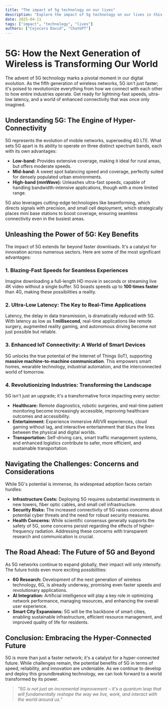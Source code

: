 ```yaml
---
title: "The impact of 5g technology on our lives"
description: "Explore the impact of 5g technology on our lives in this detailed guide, offering insights, strategies, and practical tips to enhance your understanding and application of the topic."
date: 2025-04-11
tags: ["impact", "technology", "lives"]
authors: ["Cojocaru David", "ChatGPT"]
---
```


# 5G: How the Next Generation of Wireless is Transforming Our World

The advent of 5G technology marks a pivotal moment in our digital evolution. As the fifth generation of wireless networks, 5G isn't just faster; it's poised to revolutionize everything from how we connect with each other to how entire industries operate. Get ready for lightning-fast speeds, ultra-low latency, and a world of enhanced connectivity that was once only imagined.

## Understanding 5G: The Engine of Hyper-Connectivity

5G represents the evolution of mobile networks, superseding 4G LTE. What sets 5G apart is its ability to operate on three distinct spectrum bands, each with its own advantages:

- **Low-band:** Provides extensive coverage, making it ideal for rural areas, but offers moderate speeds.
- **Mid-band:** A sweet spot balancing speed and coverage, perfectly suited for densely populated urban environments.
- **High-band (mmWave):** Unleashes ultra-fast speeds, capable of handling bandwidth-intensive applications, though with a more limited range.

5G also leverages cutting-edge technologies like beamforming, which directs signals with precision, and small cell deployment, which strategically places mini base stations to boost coverage, ensuring seamless connectivity even in the busiest areas.

## Unleashing the Power of 5G: Key Benefits

The impact of 5G extends far beyond faster downloads. It's a catalyst for innovation across numerous sectors. Here are some of the most significant advantages:

### 1. Blazing-Fast Speeds for Seamless Experiences

Imagine downloading a full-length HD movie in seconds or streaming live 4K video without a single buffer. 5G boasts speeds up to **100 times faster** than 4G, making these possibilities a reality.

### 2. Ultra-Low Latency: The Key to Real-Time Applications

Latency, the delay in data transmission, is dramatically reduced with 5G. With latency as low as **1 millisecond**, real-time applications like remote surgery, augmented reality gaming, and autonomous driving become not just possible but reliable.

### 3. Enhanced IoT Connectivity: A World of Smart Devices

5G unlocks the true potential of the Internet of Things (IoT), supporting **massive machine-to-machine communication**. This empowers smart homes, wearable technology, industrial automation, and the interconnected world of tomorrow.

### 4. Revolutionizing Industries: Transforming the Landscape

5G isn't just an upgrade; it's a transformative force impacting every sector:

- **Healthcare:** Remote diagnostics, robotic surgeries, and real-time patient monitoring become increasingly accessible, improving healthcare outcomes and accessibility.
- **Entertainment:** Experience immersive AR/VR experiences, cloud gaming without lag, and interactive entertainment that blurs the lines between the physical and digital worlds.
- **Transportation:** Self-driving cars, smart traffic management systems, and enhanced logistics contribute to safer, more efficient, and sustainable transportation.

## Navigating the Challenges: Concerns and Considerations

While 5G's potential is immense, its widespread adoption faces certain hurdles:

- **Infrastructure Costs:** Deploying 5G requires substantial investments in new towers, fiber optic cables, and small cell infrastructure.
- **Security Risks:** The increased connectivity of 5G raises concerns about potential cyber threats and the need for robust security measures.
- **Health Concerns:** While scientific consensus generally supports the safety of 5G, some concerns persist regarding the effects of higher-frequency radiation. Addressing these concerns with transparent research and communication is crucial.

## The Road Ahead: The Future of 5G and Beyond

As 5G networks continue to expand globally, their impact will only intensify. The future holds even more exciting possibilities:

- **6G Research:** Development of the next generation of wireless technology, 6G, is already underway, promising even faster speeds and revolutionary applications.
- **AI Integration:** Artificial intelligence will play a key role in optimizing network performance, managing resources, and enhancing the overall user experience.
- **Smart City Expansions:** 5G will be the backbone of smart cities, enabling sustainable infrastructure, efficient resource management, and improved quality of life for residents.

## Conclusion: Embracing the Hyper-Connected Future

5G is more than just a faster network; it's a catalyst for a hyper-connected future. While challenges remain, the potential benefits of 5G in terms of speed, reliability, and innovation are undeniable. As we continue to develop and deploy this groundbreaking technology, we can look forward to a world transformed by its power.

> _"5G is not just an incremental improvement – it's a quantum leap that will fundamentally reshape the way we live, work, and interact with the world around us."_
